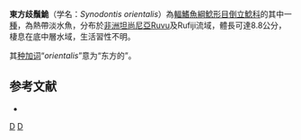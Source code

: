 {{Speciesbox 
| taxon = Synodontis orientalis
| authority = [[Seegers|Seegers]], 2008
| status = NE
| status_system= IUCN3.1
}}
'''東方歧鬚鮠'''（学名：''Synodontis orientalis''）為[[輻鰭魚綱|輻鰭魚綱]][[鯰形目|鯰形目]][[倒立鯰科|倒立鯰科]]的其中一[[種|種]]，為熱帶淡水魚，分布於[[非洲|非洲]][[坦尚尼亞|坦尚尼亞]]Ruvu及Rufiji流域，體長可達8.8公分，棲息在底中層水域，生活習性不明。

其[[种加词|种加词]]“''orientalis''”意为“东方的”。

==参考文献==
*{{FishBase_species|genus=Synodontis|species=orientalis|year=2015|month=5}}

{{Taxonbar}}

[[Category:2008年描述的鱼类|D]]
[[Category:歧鬚鮠屬|D]]